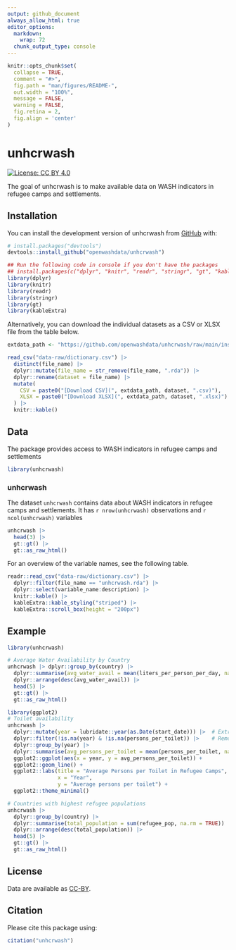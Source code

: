 ```yaml
---
output: github_document
always_allow_html: true
editor_options: 
  markdown: 
    wrap: 72
  chunk_output_type: console
---
```


<!-- README.md is generated from README.Rmd. Please edit that file -->

```r
knitr::opts_chunk$set(
  collapse = TRUE,
  comment = "#>",
  fig.path = "man/figures/README-",
  out.width = "100%",
  message = FALSE,
  warning = FALSE,
  fig.retina = 2,
  fig.align = 'center'
)
```

# unhcrwash

<!-- badges: start -->

[![License: CC BY
4.0](https://img.shields.io/badge/License-CC_BY_4.0-lightgrey.svg)](https://creativecommons.org/licenses/by/4.0/)

<!-- badges: end -->

The goal of unhcrwash is to make available data on WASH indicators in refugee camps and settlements.

## Installation

You can install the development version of unhcrwash from
[GitHub](https://github.com/) with:

``` r
# install.packages("devtools")
devtools::install_github("openwashdata/unhcrwash")
```

```r
## Run the following code in console if you don't have the packages
## install.packages(c("dplyr", "knitr", "readr", "stringr", "gt", "kableExtra"))
library(dplyr)
library(knitr)
library(readr)
library(stringr)
library(gt)
library(kableExtra)
```

Alternatively, you can download the individual datasets as a CSV or XLSX
file from the table below.

```r

extdata_path <- "https://github.com/openwashdata/unhcrwash/raw/main/inst/extdata/"

read_csv("data-raw/dictionary.csv") |> 
  distinct(file_name) |> 
  dplyr::mutate(file_name = str_remove(file_name, ".rda")) |> 
  dplyr::rename(dataset = file_name) |> 
  mutate(
    CSV = paste0("[Download CSV](", extdata_path, dataset, ".csv)"),
    XLSX = paste0("[Download XLSX](", extdata_path, dataset, ".xlsx)")
  ) |> 
  knitr::kable()

```

## Data

The package provides access to WASH indicators in refugee camps and settlements 

```r
library(unhcrwash)
```

### unhcrwash

The dataset `unhcrwash` contains data about WASH indicators in refugee camps and settlements.
It has `r nrow(unhcrwash)` observations and `r ncol(unhcrwash)` variables

```r
unhcrwash |> 
  head(3) |> 
  gt::gt() |>
  gt::as_raw_html()
```

For an overview of the variable names, see the following table.

```r
readr::read_csv("data-raw/dictionary.csv") |>
  dplyr::filter(file_name == "unhcrwash.rda") |>
  dplyr::select(variable_name:description) |> 
  knitr::kable() |> 
  kableExtra::kable_styling("striped") |> 
  kableExtra::scroll_box(height = "200px")
```


## Example

```r
library(unhcrwash)

# Average Water Availability by Country 
unhcrwash |> dplyr::group_by(country) |> 
  dplyr::summarise(avg_water_avail = mean(liters_per_person_per_day, na.rm = TRUE)) |> 
  dplyr::arrange(desc(avg_water_avail)) |> 
  head(5) |> 
  gt::gt() |> 
  gt::as_raw_html()
```

```r
library(ggplot2)
# Toilet availability
unhcrwash |> 
  dplyr::mutate(year = lubridate::year(as.Date(start_date))) |>  # Extract year as whole number
  dplyr::filter(!is.na(year) & !is.na(persons_per_toilet)) |>    # Remove missing values
  dplyr::group_by(year) |> 
  dplyr::summarise(avg_persons_per_toilet = mean(persons_per_toilet, na.rm = TRUE)) |> 
  ggplot2::ggplot(aes(x = year, y = avg_persons_per_toilet)) +
  ggplot2::geom_line() +
  ggplot2::labs(title = "Average Persons per Toilet in Refugee Camps",
                x = "Year",
                y = "Average persons per toilet") +
  ggplot2::theme_minimal()
```

```r
# Countries with highest refugee populations
unhcrwash |> 
  dplyr::group_by(country) |> 
  dplyr::summarise(total_population = sum(refugee_pop, na.rm = TRUE)) |> 
  dplyr::arrange(desc(total_population)) |> 
  head(5) |> 
  gt::gt() |> 
  gt::as_raw_html()
```


## License

Data are available as
[CC-BY](https://github.com/openwashdata/unhcrwash/blob/main/LICENSE.md).

## Citation

Please cite this package using:

```r
citation("unhcrwash")
```
